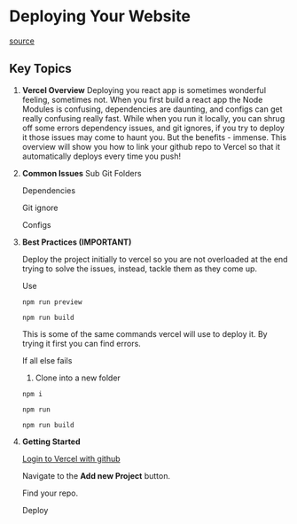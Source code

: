 # Deploying Your Website


[source](https://flask.palletsprojects.com/en/3.0.x/quickstart/)

## Key Topics

1. **Vercel Overview**
    Deploying you react app is sometimes wonderful feeling, sometimes not. When you first build a react app the Node Modules is confusing, dependencies are daunting, and configs can get really confusing really fast. While when you run it locally, you can shrug off some errors dependency issues, and git ignores, if you try to deploy it those issues may come to haunt you. But the benefits - immense. This overview will show you how to link your github repo to Vercel so that it automatically deploys every time you push!



2. **Common Issues**
    Sub Git Folders

    Dependencies
    
    Git ignore
    
    Configs
    
    

3. **Best Practices (IMPORTANT)**

    Deploy the project initially to vercel so you are not overloaded at the end trying to solve the issues, instead, tackle them as they come up.
    
    Use 
    ```text
    npm run preview
    ```
    
    ```text
    npm run build
    ```
    This is some of the same commands vercel will use to deploy it. By trying it first you can find errors.
    
    If all else fails
    
    1. Clone into a new folder
    ```text
    npm i
    ```
    ```text
    npm run 
    ```
    
    ```text
    npm run build
    ```
4. **Getting Started**

    [Login to Vercel with github](https://vercel.com/login)
    
    Navigate to the **Add new Project** button. 
    
    Find your repo.
    
    Deploy
    
    

    